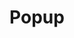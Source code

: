---
id: Popup
path: /components/popup

title: Popup
description: Компонент для создания всплывающего окна (попапа).

links:
 - label: source
   url: https://github.yandex-team.ru/search-interfaces/frontend/tree/master/packages/lego-components/src/Popup
 - label: startrek
   url: https://search.yandex-team.ru/stsearch?text=Popup.ts&facet.queue=ISL&facet.type=bug&facet.status=128

tabs:
 - Examples
 - Usage
 - Playground
 - Props
---